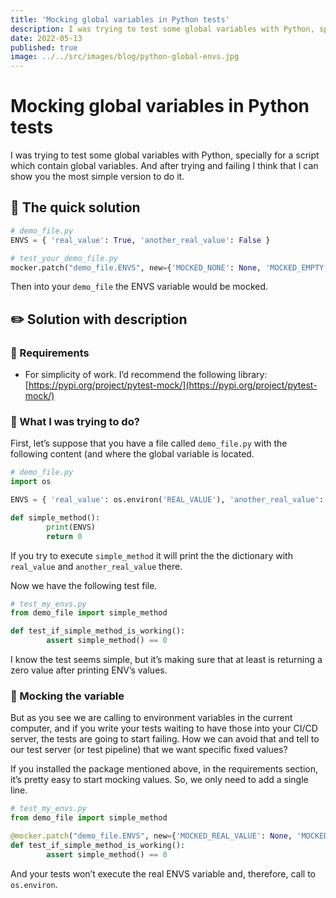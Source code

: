 ```yaml
---
title: 'Mocking global variables in Python tests'
description: I was trying to test some global variables with Python, specially for a script which contain global variables. And after trying and failing I think that I can show you the most simple version to do it.
date: 2022-05-13
published: true
image: ../../src/images/blog/python-global-envs.jpg
---
```


# Mocking global variables in Python tests

I was trying to test some global variables with Python, specially for a script which contain global variables. And after trying and failing I think that I can show you the most simple version to do it.

## 🏃 The quick solution

```python
# demo_file.py
ENVS = { 'real_value': True, 'another_real_value': False }

# test_your_demo_file.py
mocker.patch("demo_file.ENVS", new={'MOCKED_NONE': None, 'MOCKED_EMPTY': ''})
```

Then into your `demo_file` the ENVS variable would be mocked.

## ✏️ Solution with description

### 📔 Requirements

- For simplicity of work. I’d recommend the following library: [https://pypi.org/project/pytest-mock/](https://pypi.org/project/pytest-mock/)

### 🤔 What I was trying to do?

First, let’s suppose that you have a file called `demo_file.py` with the following content (and where the global variable is located.

```python
# demo_file.py
import os

ENVS = { 'real_value': os.environ('REAL_VALUE'), 'another_real_value': os.environ('ANOTHER_REAL_VALUE') }

def simple_method():
		print(ENVS)
		return 0
```

If you try to execute `simple_method` it will print the the dictionary with `real_value` and `another_real_value` there.

Now we have the following test file.

```python
# test_my_envs.py
from demo_file import simple_method

def test_if_simple_method_is_working():
		assert simple_method() == 0
```

I know the test seems simple, but it’s making sure that at least is returning a zero value after printing ENV’s values.

### 👾 Mocking the variable

But as you see we are calling to environment variables in the current computer, and if you write your tests waiting to have those into your CI/CD server, the tests are going to start failing. How we can avoid that and tell to our test server (or test pipeline) that we want specific fixed values?

If you installed the package mentioned above, in the requirements section, it’s pretty easy to start mocking values. So, we only need to add a single line.

```python
# test_my_envs.py
from demo_file import simple_method

@mocker.patch("demo_file.ENVS", new={'MOCKED_REAL_VALUE': None, 'MOCKED_ANOTHER_REAL_VALUE': ''})
def test_if_simple_method_is_working():
		assert simple_method() == 0
```

And your tests won’t execute the real ENVS variable and, therefore, call to `os.environ`.
